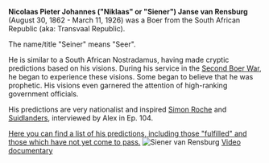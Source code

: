 '''Nicolaas Pieter Johannes ("Niklaas" or "Siener") Janse van Rensburg''' (August 30, 1862 - March 11, 1926) was a Boer from the South African Republic (aka: Transvaal Republic).

The name/title "Seiner" means "Seer". 

He is similar to a South African Nostradamus, having made cryptic predictions based on his visions. During his service in the [https://en.wikipedia.org/wiki/Second_Boer_War Second Boer War], he began to experience these visions.  Some began to believe that he was prophetic.   His visions even garnered the attention of high-ranking government officials.    

His predictions are very nationalist and inspired [https://edition.cnn.com/interactive/2018/11/africa/south-africa-suidlanders-intl/ Simon Roche] and [https://en.wikipedia.org/wiki/Suidlanders Suidlanders], interviewed by Alex in Ep. 104.   

[https://heavenawaits.wordpress.com/siener-van-rensburg-visions-of-the-future/ Here you can find a list of his predictions, including those "fulfilled" and those which have not yet come to pass.]  
[[File:Siener van Rensburg.jpg|thumb|Siener van Rensburg]]
[https://www.youtube.com/watch?v=VQ-qQYFdGVw Video documentary]
